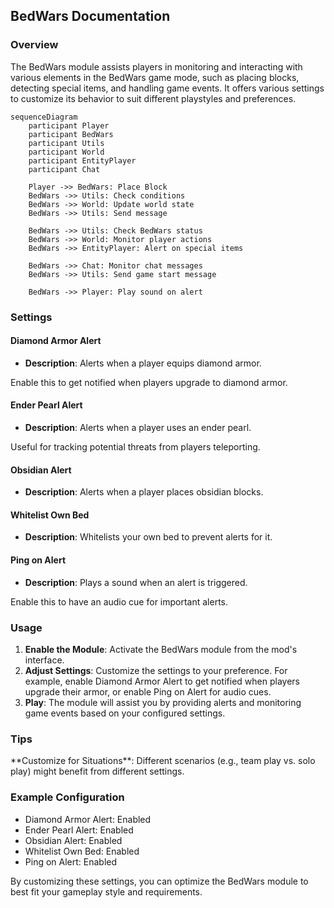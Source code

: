 
## BedWars Documentation

### Overview
The BedWars module assists players in monitoring and interacting with various elements in the BedWars game mode, such as placing blocks, detecting special items, and handling game events. It offers various settings to customize its behavior to suit different playstyles and preferences.

```mermaid
sequenceDiagram
    participant Player
    participant BedWars
    participant Utils
    participant World
    participant EntityPlayer
    participant Chat

    Player ->> BedWars: Place Block
    BedWars ->> Utils: Check conditions
    BedWars ->> World: Update world state
    BedWars ->> Utils: Send message

    BedWars ->> Utils: Check BedWars status
    BedWars ->> World: Monitor player actions
    BedWars ->> EntityPlayer: Alert on special items

    BedWars ->> Chat: Monitor chat messages
    BedWars ->> Utils: Send game start message

    BedWars ->> Player: Play sound on alert
```

### Settings

#### Diamond Armor Alert
- **Description**: Alerts when a player equips diamond armor.


Enable this to get notified when players upgrade to diamond armor.

#### Ender Pearl Alert
- **Description**: Alerts when a player uses an ender pearl.


Useful for tracking potential threats from players teleporting.

#### Obsidian Alert
- **Description**: Alerts when a player places obsidian blocks.


#### Whitelist Own Bed
- **Description**: Whitelists your own bed to prevent alerts for it.


#### Ping on Alert
- **Description**: Plays a sound when an alert is triggered.


Enable this to have an audio cue for important alerts.

### Usage

1. **Enable the Module**: Activate the BedWars module from the mod's interface.
2. **Adjust Settings**: Customize the settings to your preference. For example, enable Diamond Armor Alert to get notified when players upgrade their armor, or enable Ping on Alert for audio cues.
3. **Play**: The module will assist you by providing alerts and monitoring game events based on your configured settings.

### Tips
<Callout type="default" emoji="️🚀">
**Customize for Situations**: Different scenarios (e.g., team play vs. solo play) might benefit from different settings.
</Callout>

### Example Configuration

- Diamond Armor Alert: Enabled
- Ender Pearl Alert: Enabled
- Obsidian Alert: Enabled
- Whitelist Own Bed: Enabled
- Ping on Alert: Enabled

By customizing these settings, you can optimize the BedWars module to best fit your gameplay style and requirements.